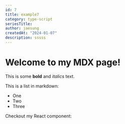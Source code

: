 ```yaml
---
id: 7
title: example7
category: type-script
seriesTitle:
author: jaesung
createdAt: "2024-01-07"
description: sssss
---
```

# Welcome to my MDX page!


This is some **bold** and _italics_ text.

This is a list in markdown:

- One
- Two
- Three

Checkout my React component:
